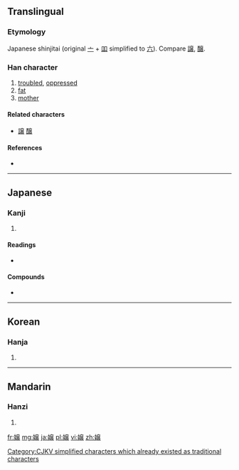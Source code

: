 {{also|孃|娘}}
==Translingual==
{{ja-forms|嬢||[[孃]]}}
===Etymology===
Japanese shinjitai {{Han simp|孃|f=吅|t=八}} (original [[亠]] + [[吅]] simplified to [[六]]). Compare [[譲]], [[醸]].

===Han character===
{{Han char|rn=38|rad=女|as=13|sn=16|four=|canj=女卜金女 (VYCV)|ids=⿰[[女]][[㐮]]}}

# [[troubled]], [[oppressed]]
# [[fat]]
# [[mother]]

====Related characters====
* [[譲]] [[醸]]

====References====
* {{Han ref|kx=0272.251|dkj=06807|hdz=21085.011|uh=5B22|ud=23330}}

----

==Japanese==

===Kanji===
{{ja-kanji|grade=c|rs=女13}}

# {{defn|lang=ja|sort=女13}}

====Readings====
* {{ja-readings|on=[[じょう]] (jō)|kun=}}

====Compounds====
* {{term|お嬢さん||daughter (honorific)|tr=[[おじょうさん]], [[ojōsan]]|lang=ja}}

----

==Korean==

===Hanja===
{{ko-hanja|hangeul=양|rv=yang|mr=yang}}

# {{defn|lang=ko|sort=女13}}

[[Category:CJKV simplified characters which already existed as traditional characters]]

----

==Mandarin==

===Hanzi===
{{cmn-hanzi|pin=[[niáng]] ([[niang2]])|wg=niang<sup>2</sup>}}

# {{defn|lang=cmn|sort=女13}}

[[fr:嬢]]
[[mg:嬢]]
[[ja:嬢]]
[[pl:嬢]]
[[vi:嬢]]
[[zh:嬢]]